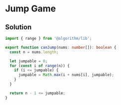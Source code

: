 # Jump Game

## Solution

```typescript filename="solution.ts" copy
import { range } from '@algorithm/lib';

export function canJump(nums: number[]): boolean {
  const n = nums.length;

  let jumpable = 0;
  for (const i of range(n)) {
    if (i <= jumpable) {
      jumpable = Math.max(i + nums[i], jumpable);
    }
  }

  return n - 1 <= jumpable;
}
```
